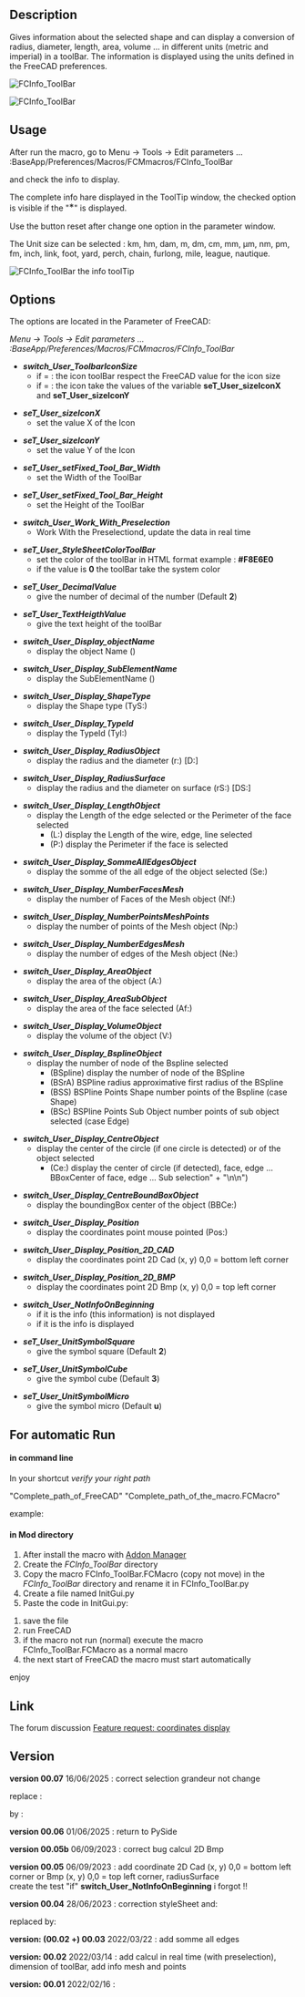 <languages/>
<translate>

<!--T:1-->
{{Macro
|Name=Macro FCCInfo ToolBar
|Icon=FCInfoToolBar.png
|Description=Gives information about the selected shape and can display a conversion of radius, diameter, length, area, volume ... in different units (metric and imperial) in a toolBar. The information to be displayed in real time is parametrizable in the Parameter of FreeCAD.
|Author=Mario52
|Version=00.07
|Date=2025/06/16
|FCVersion=0.18 and more
|Download=[https://wiki.freecad.org/images/9/9d/FCInfoToolBar.png ToolBar Icon]
|SeeAlso=[[Arch_Survey|Arch Survey]], [[Macro_FCInfo|Macro FCInfo]], [[Macro_FCInfoGlass|Macro FCInfoGlass]]
}}

==Description== <!--T:2-->

<!--T:51-->
Gives information about the selected shape and can display a conversion of radius, diameter, length, area, volume ... in different units (metric and imperial) in a toolBar. The information is displayed using the units defined in the FreeCAD preferences.

</translate>
{{Codeextralink|https://gist.githubusercontent.com/mario52a/e382adbe41747788ad15a18eb206a872/raw/2fbf7ea13a1c2f8af616d7368e43f188334e4559/FCInfo_ToolBar.FCMacro}}
<translate>

<!--T:3-->
[[Image:Macro_FCInfo_ToolBar_00.png|FCInfo_ToolBar]]
{{Caption|FCInfo_ToolBar}}

<!--T:63-->
[[File:FCInfo_ToolBar_Animate01.gif|FCInfo_ToolBar]]
{{Caption|FCInfo ToolBar in action}}

==Usage== <!--T:4-->

<!--T:5-->
After run the macro, go to Menu → Tools → Edit parameters ... :BaseApp/Preferences/Macros/FCMmacros/FCInfo_ToolBar

<!--T:6-->
and check the info to display.

<!--T:7-->
The complete info hare displayed in the ToolTip window, the checked option is visible if the "<big>*</big>" is displayed.

<!--T:8-->
Use the button reset after change one option in the parameter window.

<!--T:9-->
The Unit size can be selected :
km, hm, dam, m, dm, cm, mm, µm, nm, pm, fm, inch, link, foot, yard, perch, chain, furlong, mile, league, nautique.

<!--T:10-->
[[Image:Macro_FCInfo_ToolBar_01.png|FCInfo_ToolBar the info toolTip]]
{{Caption|FCInfo_ToolBar the info toolTip}}

==Options== <!--T:11-->

<!--T:12-->
The options are located in the Parameter of FreeCAD:

<!--T:13-->
''Menu → Tools → Edit parameters ... :BaseApp/Preferences/Macros/FCMmacros/FCInfo_ToolBar'' 

<!--T:14-->
*'''''switch_User_ToolbarIconSize'''''
** if = {{FALSE}}: the icon toolBar respect the FreeCAD value for the icon size
** if = {{TRUE}}: the icon take the values of the variable '''seT_User_sizeIconX''' and '''seT_User_sizeIconY'''

<!--T:15-->
*'''''seT_User_sizeIconX'''''
**set the value X of the Icon

<!--T:16-->
*'''''seT_User_sizeIconY'''''
**set the value Y of the Icon

<!--T:53-->
*'''''seT_User_setFixed_Tool_Bar_Width'''''
**set the Width of the ToolBar

<!--T:54-->
*'''''seT_User_setFixed_Tool_Bar_Height'''''
**set the Height of the ToolBar

<!--T:55-->
*'''''switch_User_Work_With_Preselection'''''
**Work With the Preselectiond, update the data in real time

<!--T:17-->
*'''''seT_User_StyleSheetColorToolBar'''''
**set the color of the toolBar in HTML format example : '''#F8E6E0'''
**if the value is '''0''' the toolBar take the system color 

<!--T:18-->
*'''''seT_User_DecimalValue'''''
**give the number of decimal of the number (Default '''2''')

<!--T:19-->
*'''''seT_User_TextHeigthValue'''''
**give the text height of the toolBar

<!--T:56-->
*'''''switch_User_Display_objectName'''''
** display the object Name ()

<!--T:20-->
*'''''switch_User_Display_SubElementName'''''
**display the SubElementName ()

<!--T:21-->
*'''''switch_User_Display_ShapeType'''''
**display the Shape type (TyS:)

<!--T:22-->
*'''''switch_User_Display_TypeId'''''
**display the TypeId (TyI:)

<!--T:23-->
*'''''switch_User_Display_RadiusObject'''''
**display the radius and the diameter (r:) [D:]

<!--T:64-->
*'''''switch_User_Display_RadiusSurface'''''
**display the radius and the diameter on surface (rS:) [DS:]

<!--T:24-->
*'''''switch_User_Display_LengthObject'''''
**display the Length of the edge selected or the Perimeter of the face selected 
***(L:) display the Length of the wire, edge, line selected
***(P:) display the Perimeter if the face is selected

<!--T:59-->
*'''''switch_User_Display_SommeAllEdgesObject'''''
**display the somme of the all edge of the object selected (Se:)

<!--T:25-->
*'''''switch_User_Display_NumberFacesMesh'''''
**display the number of Faces of the Mesh object (Nf:)

<!--T:26-->
*'''''switch_User_Display_NumberPointsMeshPoints'''''
**display the number of points of the Mesh object (Np:)

<!--T:27-->
*'''''switch_User_Display_NumberEdgesMesh'''''
**display the number of edges of the Mesh object (Ne:)

<!--T:28-->
*'''''switch_User_Display_AreaObject'''''
**display the area of the object (A:)

<!--T:29-->
*'''''switch_User_Display_AreaSubObject'''''
**display the area of the face selected (Af:)

<!--T:30-->
*'''''switch_User_Display_VolumeObject'''''
**display the volume of the object (V:)

<!--T:31-->
*'''''switch_User_Display_BsplineObject'''''
**display the number of node of the Bspline selected
***(BSpline) display the number of node of the BSpline
***(BSrA) BSPline radius approximative first radius of the BSpline
***(BSS) BSPline Points Shape number points of the Bspline (case Shape)
***(BSc) BSPline Points Sub Object number points of sub object selected (case Edge)

<!--T:32-->
*'''''switch_User_Display_CentreObject'''''
**display the center of the circle (if one circle is detected) or of the object selected
***(Ce:) display the center of circle (if detected), face, edge ... BBoxCenter of face, edge ... Sub selection" + "\n\n")

<!--T:33-->
*'''''switch_User_Display_CentreBoundBoxObject'''''
**display the boundingBox center of the object (BBCe:)

<!--T:34-->
*'''''switch_User_Display_Position'''''
**display the coordinates point mouse pointed (Pos:)

<!--T:65-->
*'''''switch_User_Display_Position_2D_CAD'''''
**display the coordinates point 2D Cad (x, y) 0,0 = bottom left corner

<!--T:66-->
*'''''switch_User_Display_Position_2D_BMP'''''
**display the coordinates point 2D Bmp (x, y) 0,0 = top left corner

<!--T:35-->
*'''''switch_User_NotInfoOnBeginning'''''
**if it is {{FALSE}} the info (this information) is not displayed
**if it is {{TRUE}} the info is displayed

<!--T:36-->
*'''''seT_User_UnitSymbolSquare'''''
**give the symbol square (Default '''2''')

<!--T:37-->
*'''''seT_User_UnitSymbolCube'''''
**give the symbol cube (Default '''3''')

<!--T:38-->
*'''''seT_User_UnitSymbolMicro'''''
**give the symbol micro (Default '''u''')

==For automatic Run== <!--T:39-->

====in command line==== <!--T:40-->

<!--T:41-->
In your shortcut ''verify your right path''

<!--T:42-->
"Complete_path_of_FreeCAD" "Complete_path_of_the_macro.FCMacro"

<!--T:43-->
example:

</translate>
{{Code|code=
"C:/FreeCAD_0.20.26858_Win-LPv12.5.4_vc17.x-x86-64/bin/FreeCAD.exe" "C:/Users/User/AppData/Roaming/FreeCAD/Macro/FCInfo_ToolBar.FCMacro"
}}
<translate>

==== in Mod directory ==== <!--T:44-->

<!--T:45-->
#After install the macro with [[Std_AddonMgr|Addon Manager]]
#Create the ''FCInfo_ToolBar'' directory
#Copy the macro FCInfo_ToolBar.FCMacro (copy not move) in the ''FCInfo_ToolBar'' directory and rename it in FCInfo_ToolBar.py
#Create a file named InitGui.py
#Paste the code in InitGui.py:

</translate>
{{Code|code=
#### FC Version: 0.1 #16/02/2022
#### Mario52
#### FCInfo_ToolBar : mini FCInfo ####
#
import importlib
from importlib import reload
import FreeCAD, FreeCADGui
App = FreeCAD
Gui = FreeCADGui

<!--T:46-->
switch_User_NotRunAuto = FreeCAD.ParamGet("User parameter:BaseApp/Preferences/Macros/FCMmacros/FCInfo_ToolBar").GetBool("switch_User_NotRunAuto")
## switch_User_NotRunAuto 0 (False) = run the macro in begin
## switch_User_NotRunAuto 1 (True)  = not run automatic the macro

<!--T:47-->
if switch_User_NotRunAuto == False:
    import FCInfo_ToolBar
    #reload(FCInfo_ToolBar)
    FreeCAD.ParamGet("User parameter:BaseApp/Preferences/Macros/FCMmacros/FCInfo_ToolBar").SetBool("switch_User_NotRunAuto", False)
    #FreeCAD.Console.PrintMessage("InitGui Ok FCInfo_ToolBar" + "\n")
}}
<translate>

<!--T:52-->
#save the file
#run FreeCAD
#if the macro not run (normal) execute the macro FCInfo_ToolBar.FCMacro as a normal macro
#the next start of FreeCAD the macro must start automatically
enjoy

==Link== <!--T:48-->

<!--T:58-->
The forum discussion [https://forum.freecadweb.org/viewtopic.php?f=8&t=66294 Feature request: coordinates display]

==Version== <!--T:49-->

<!--T:70-->
'''version 00.07''' 16/06/2025 : correct selection grandeur not change 

<!--T:71-->
replace :

</translate>
{{Code|code=
    QtCore.QObject.connect(comboBox_ToolBar, QtCore.SIGNAL("currentIndexChanged(QString)"), SIGNAL_comboBox_Changed)
}}
<translate>

<!--T:72-->
by :

</translate>
{{Code|code=
    comboBox_ToolBar.currentTextChanged.connect(SIGNAL_comboBox_Changed)
}}
<translate>

<!--T:69-->
'''version 00.06''' 01/06/2025 : return to PySide

<!--T:67-->
'''version 00.05b''' 06/09/2023 : correct bug calcul 2D Bmp

<!--T:68-->
'''version 00.05''' 06/09/2023 : add coordinate 2D Cad (x, y) 0,0 = bottom left corner or Bmp  (x, y) 0,0 = top left corner, radiusSurface<br>create the test "if" '''switch_User_NotInfoOnBeginning''' i forgot !!

<!--T:61-->
'''version 00.04''' 28/06/2023 : correction styleSheet and:

</translate>
{{Code|code=
                        sommeEdgesSTR = str(sommeEdges)
}}
<translate>
<!--T:62-->
replaced by:
</translate>
{{Code|code=
                        sommeEdgesSTR = str(round(sommeEdges * uniteM, seT_User_DecimalValue)) + " " + uniteMs
}}
<translate>

<!--T:60-->
'''version: (00.02 +) 00.03''' 2022/03/22 : add somme all edges

<!--T:57-->
'''version: 00.02''' 2022/03/14 : add calcul in real time (with preselection), dimension of toolBar, add info mesh and points

<!--T:50-->
'''version: 00.01''' 2022/02/16 : 


</translate>